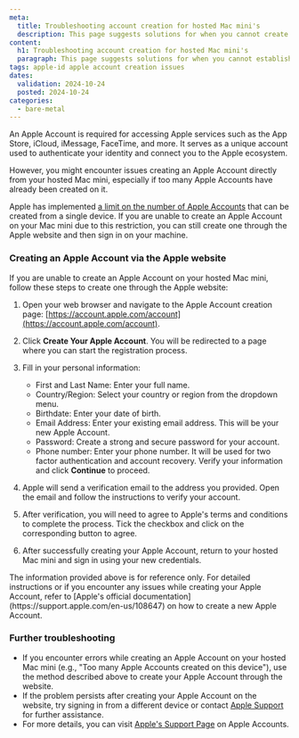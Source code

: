 ```yaml
---
meta:
  title: Troubleshooting account creation for hosted Mac mini's
  description: This page suggests solutions for when you cannot create an Apple Account directly from your hosted Mac mini
content:
  h1: Troubleshooting account creation for hosted Mac mini's
  paragraph: This page suggests solutions for when you cannot establish a remote desktop connection to your Mac mini
tags: apple-id apple account creation issues
dates:
  validation: 2024-10-24
  posted: 2024-10-24
categories:
  - bare-metal
---
```


An Apple Account is required for accessing Apple services such as the App Store, iCloud, iMessage, FaceTime, and more.
It serves as a unique account used to authenticate your identity and connect you to the Apple ecosystem.

However, you might encounter issues creating an Apple Account directly from your hosted Mac mini, especially if too many Apple Accounts have already been created on it.

Apple has implemented [a limit on the number of Apple Accounts](https://support.apple.com/en-us/101661) that can be created from a single device. If you are unable to create an Apple Account on your Mac mini due to this restriction, you can still create one through the Apple website and then sign in on your machine.

### Creating an Apple Account via the Apple website

If you are unable to create an Apple Account on your hosted Mac mini, follow these steps to create one through the Apple website:

1. Open your web browser and navigate to the Apple Account creation page: [https://account.apple.com/account](https://account.apple.com/account).
2. Click **Create Your Apple Account**. You will be redirected to a page where you can start the registration process.
3. Fill in your personal information:
   - First and Last Name: Enter your full name.
   - Country/Region: Select your country or region from the dropdown menu.
   - Birthdate: Enter your date of birth.
   - Email Address: Enter your existing email address. This will be your new Apple Account.
   - Password: Create a strong and secure password for your account.
   - Phone number: Enter your phone number. It will be used for two factor authentication and account recovery.
   Verify your information and click **Continue** to proceed.
4. Apple will send a verification email to the address you provided. Open the email and follow the instructions to verify your account.

5. After verification, you will need to agree to Apple's terms and conditions to complete the process. Tick the checkbox and click on the corresponding button to agree.

6. After successfully creating your Apple Account, return to your hosted Mac mini and sign in using your new credentials.

<Message type="note">
  The information provided above is for reference only. For detailed instructions or if you encounter any issues while creating your Apple Account, refer to [Apple's official documentation](https://support.apple.com/en-us/108647) on how to create a new Apple Account.
</Message>

### Further troubleshooting

- If you encounter errors while creating an Apple Account on your hosted Mac mini (e.g., "Too many Apple Accounts created on this device"), use the method described above to create your Apple Account through the website.
- If the problem persists after creating your Apple Account on the website, try signing in from a different device or contact [Apple Support](https://support.apple.com/) for further assistance.
- For more details, you can visit [Apple's Support Page](https://support.apple.com/en-us/108647) on Apple Accounts.
